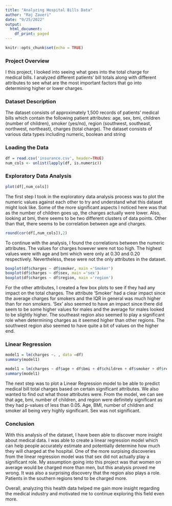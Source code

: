 ---
title: "Analyzing Hospital Bills Data"
author: "Raj Zaveri"
date: "9/25/2022"
output:
  html_document:
    df_print: paged
---

```{r setup, include=FALSE}
knitr::opts_chunk$set(echo = TRUE)
```


### Project Overview
I this project, I looked into seeing what goes into the total charge for medical bills. I analyzed different patients' bill totals along with different attributes to see what are the most important factors that go into determining higher or lower charges. 

### Dataset Description
The dataset consists of approximately 1,500 records of patients' medical bills which contain the following patient attributes: age, sex, bmi, children (number of children), smoker (yes/no), region (southwest, southeast, northwest, northeast), charges (total charge). The dataset consists of various data types including numeric, boolean and string


### Loading the Data
```{r}
df = read.csv('insurance.csv', header=TRUE)
num_cols <- unlist(lapply(df, is.numeric))  
```



### Exploratory Data Analysis
```{r}
plot(df[,num_cols])
```

The first step I took in the exploratory data analysis process was to plot the numeric values against each other to try and understand what this dataset might look like. Some of the more significant aspects I noticed here was that as the number of children goes up, the charges actually were lower. Also, looking at bmi, there seems to be two different clusters of data points. Other than that, there seems to be  correlation between age and charges.



```{r}
round(cor(df[,num_cols]),2)
```

To continue with the analysis, I found the correlations between the numeric attributes. The values for charges however were not too high. The highest values were with age and bmi which were only at 0.30 and 0.20 respectively. Nevertheless, these were not the only attributes in the dataset.


```{r}
boxplot(df$charges ~ df$smoker, main ='Smoker')
boxplot(df$charges ~ df$sex, main ='sex')
boxplot(df$charges ~ df$region, main ='region')
```

For the other attributes, I created a few box plots to see if they had any impact on the total charges. The attribute 'Smoker' had a clear impact since the average charges for smokers and the IQR in general was much higher than for non smokers. 'Sex' also seemed to have an impact since there did seem to be some higher values for males and the average for males looked to be slightly higher. The southeast region also seemed to play a significant role when determining charges as it seemed higher than other regions. The southwest region also seemed to have quite a bit of values on the higher end.



### Linear Regression
```{r}
model1 = lm(charges ~. , data =df)
summary(model1)
```

```{r}
model1 = lm(charges ~ df$age + df$bmi + df$children + df$smoker + df$region , data =df)
summary(model1)
```


The next step was to plot a Linear Regression model to be able to predict medical bill total charges based on certain significant attributes. We also wanted to find out what those attributes were. From the model, we can see that age, bmi, number of children, and region were definitely significant as they had p-values of less than 0.05. Age, BMI, number of children and smoker all being very highly significant. Sex was not significant. 


### Conclusion
With this analysis of the dataset, I have been able to discover more insight about medical data. I was able to create a linear regression model which can help people accurately estimate and potentially determine how much they will charged at the hospital. One of the more surpising discoveries from the linear regression model was that sex did not actually play a significant role. My assumption going into this project was that women on average would be charged more than men, but this analysis proved me wrong. It was also a surprising discovery that the region also plays a role. Patients in the southern regions tend to be charged more. 

Overall, analyzing this health data helped me gain more insight regarding the medical industry and motivated me to continue exploring this field even more.
